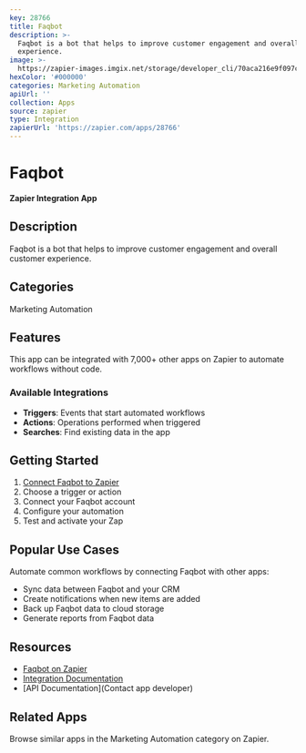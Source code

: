 ```yaml
---
key: 28766
title: Faqbot
description: >-
  Faqbot is a bot that helps to improve customer engagement and overall customer
  experience.
image: >-
  https://zapier-images.imgix.net/storage/developer_cli/70aca216e9f097c4972d85d9dddf2845.png?auto=format%2Ccompress&ixlib=python-3.0.0&q=50
hexColor: '#000000'
categories: Marketing Automation
apiUrl: ''
collection: Apps
source: zapier
type: Integration
zapierUrl: 'https://zapier.com/apps/28766'
---
```

# Faqbot

**Zapier Integration App**

## Description

Faqbot is a bot that helps to improve customer engagement and overall customer experience.

## Categories

Marketing Automation

## Features

This app can be integrated with 7,000+ other apps on Zapier to automate workflows without code.

### Available Integrations

- **Triggers**: Events that start automated workflows
- **Actions**: Operations performed when triggered
- **Searches**: Find existing data in the app

## Getting Started

1. [Connect Faqbot to Zapier](https://zapier.com/apps/28766)
2. Choose a trigger or action
3. Connect your Faqbot account
4. Configure your automation
5. Test and activate your Zap

## Popular Use Cases

Automate common workflows by connecting Faqbot with other apps:

- Sync data between Faqbot and your CRM
- Create notifications when new items are added
- Back up Faqbot data to cloud storage
- Generate reports from Faqbot data

## Resources

- [Faqbot on Zapier](https://zapier.com/apps/28766)
- [Integration Documentation](https://zapier.com/apps/28766/integrations)
- [API Documentation](Contact app developer)

## Related Apps

Browse similar apps in the Marketing Automation category on Zapier.
